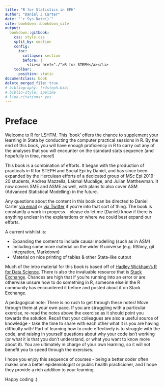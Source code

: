 ```yaml
---
title: "R for Statistics in EPH"
author: "Daniel J Carter"
date: "`r Sys.Date()`"
site: bookdown::bookdown_site
output: 
  bookdown::gitbook:
    css: style.css
    split_by: section
    config:
      toc:
        collapse: section
        before: |
          <li><a href="./">R for STEPH</a></li>
    toolbar: 
      position: static
documentclass: book
delete_merged_file: true
# bibliography: [r4steph.bib]
# biblio-style: apalike
# link-citations: yes
---
```


# Preface {-}

Welcome to R for LSHTM. This 'book' offers the chance to supplement your learning in Stata by conducting the computer practical sessions in R. By the end of this book, you will have enough proficiency in R to carry out any of the analyses that you will encounter on the standard stats sequence (and hopefully in time, more!)

This book is a combination of efforts. It began with the production of practicals in R for STEPH and Social Epi by Daniel, and has since been expanded by the Herculean efforts of a dedicated group of MSc Epi 2019-20 students, Andrea Mazzella, Lakmal Mudalige, and Julian Matthewman. It now covers SME and ASME as well, with plans to also cover ASM (Advanced Statistical Modelling) in the future.

Any questions about the content in this book can be directed to Daniel Carter [via email](daniel.carter1@lshtm.ac.uk) or [via Twitter](https://twitter.com/methodsmandan) if you're into that sort of thing. The book is constantly a work in progress - please do let me (Daniel) know if there is anything unclear in the explanations or where we could best expand our efforts.

A current wishlist is:

- Expanding the content to include causal modelling (such as in ASM)
- Including some more material on the wider R universe (e.g. RShiny, git integration, Markdown)
- Material on nice printing of tables & other Stata-like output

Much of the intro material for this book is based off of [Hadley Wickham's R for Data Science](r4ds.had.co.nz). There is also the invaluable resource that is [Stack Exchange](https://stackexchange.com/). Chances are high that if you're running into an error or are otherwise unsure how to do something in R, someone else in the R community has encountered it before and posted about it on Stack Exchange.

A pedagogical note: There is no rush to get through these notes! Move through them at your own pace. If you are struggling with a particular exercise, re-read the notes above the exercise as it should point you towards the solution. Recall that your colleagues are also a useful source of knowledge - take the time to share with each other what it is you are having difficulty with! Part of learning how to code effectively is to struggle with the code, and raising in yourself questions about why your code isn't working (or what it is that you don't understand, or what you want to know more about it). You are ultimately in charge of your own learning, so it will not benefit you to speed through the exercises. 

I hope you enjoy this sequence of courses - being a better coder often makes one a better epidemiologist or public health practicioner, and I hope they provide a rich addition to your learning.

Happy coding :)
